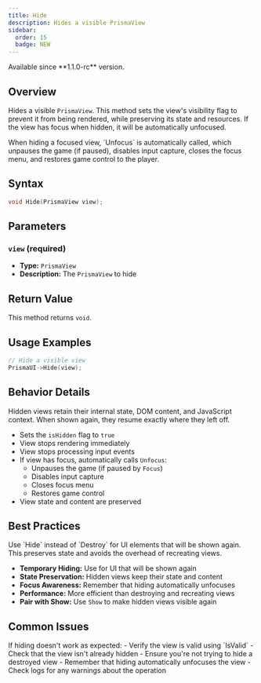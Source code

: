 ```yaml
---
title: Hide
description: Hides a visible PrismaView
sidebar:
  order: 15
  badge: NEW
---
```



<Aside type="note" title="Availability">
Available since **1.1.0-rc** version.
</Aside>

## Overview

Hides a visible `PrismaView`. This method sets the view's visibility flag to prevent it from being rendered, while preserving its state and resources. If the view has focus when hidden, it will be automatically unfocused.

<Aside type="caution" title="Automatic Unfocus">
When hiding a focused view, `Unfocus` is automatically called, which unpauses the game (if paused), disables input capture, closes the focus menu, and restores game control to the player.
</Aside>

## Syntax

```cpp
void Hide(PrismaView view);
```

## Parameters

### `view` (required)
- **Type:** `PrismaView`
- **Description:** The `PrismaView` to hide

## Return Value

This method returns `void`.

## Usage Examples

<Tabs>
<TabItem label="Basic Usage">

```cpp
// Hide a visible view
PrismaUI->Hide(view);
```

</TabItem>
</Tabs>

## Behavior Details

<Aside type="tip" title="State Preservation">
Hidden views retain their internal state, DOM content, and JavaScript context. When shown again, they resume exactly where they left off.
</Aside>

- Sets the `isHidden` flag to `true`
- View stops rendering immediately
- View stops processing input events
- If view has focus, automatically calls `Unfocus`:
  - Unpauses the game (if paused by `Focus`)
  - Disables input capture
  - Closes focus menu
  - Restores game control
- View state and content are preserved

## Best Practices

<Aside type="tip" title="Resource Management">
Use `Hide` instead of `Destroy` for UI elements that will be shown again. This preserves state and avoids the overhead of recreating views.
</Aside>

- **Temporary Hiding:** Use for UI that will be shown again
- **State Preservation:** Hidden views keep their state and content
- **Focus Awareness:** Remember that hiding automatically unfocuses
- **Performance:** More efficient than destroying and recreating views
- **Pair with Show:** Use `Show` to make hidden views visible again

## Common Issues

<Aside type="caution" title="Troubleshooting">
If hiding doesn't work as expected:
- Verify the view is valid using `IsValid`
- Check that the view isn't already hidden
- Ensure you're not trying to hide a destroyed view
- Remember that hiding automatically unfocuses the view
- Check logs for any warnings about the operation
</Aside>
